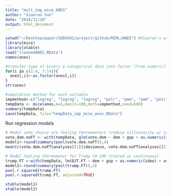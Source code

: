 ```yaml
---
title: "mult_imp_mice_ANES"
author: "Xiaoran Sun"
date: "2018/11/18"
output: html_document
---
```


```r
setwd("~/Desktop/paper/SODA501/project/github/MIML/ANES") #Xiaoran's working directory
library(mice)
library(xtable)
load("cleanedANES.RData")
names(anes)
```

```r
#transfer type of binary & categorical data into factor (from numeric)
for(i in c(1:4, 7:14)){
  anes[,i]<-as.factor(anes[,i])
}
str(anes)
```


```r
#imputation method for each variable
impmethod<-c("logreg", "logreg", "logreg", "polr", "pmm", "pmm", "polr", "polr", "polr", "polr", "logreg", "logreg", "logreg", "logreg")
tempData <- mice(anes,m=5,maxit=100,meth=impmethod,seed=500)
summary(tempData)
save(tempData, file="tempData_imp_mice_anes.RData")
```

Run regression models
```r
# Model vote choice w/o feeling thermometers (reduce collinearity w/ ideology)
vote.dem.noFT <- with(tempData, glm(vote.dem ~ dem + gop + as.numeric(ideo) + as.numeric(bible) + as.numeric(inform) + as.numeric(edu) +  as.numeric(income) + female + black + hisp, family = 'binomial'))
model1<-round(summary(pool(vote.dem.noFT)),4)
mean(c(vote.dem.noFT$analyses[[1]]$deviance, vote.dem.noFT$analyses[[2]]$deviance, vote.dem.noFT$analyses[[3]]$deviance, vote.dem.noFT$analyses[[4]]$deviance, vote.dem.noFT$analyses[[5]]$deviance))
```

```r
# Model feeling thermometer for Trump (0-100 treated as continuous)
trump.FT <-with(tempData, lm(DJT.FT ~ dem + gop + as.numeric(ideo) + as.numeric(bible) + as.numeric(inform) + as.numeric(edu) +  as.numeric(income) + female + black + hisp))
model2<-round(summary(pool(trump.FT)),4)
pool.r.squared(trump.FT)
pool.r.squared(trump.FT, adjusted=TRUE)
```

```r
xtable(model1)
xtable(model2)
```